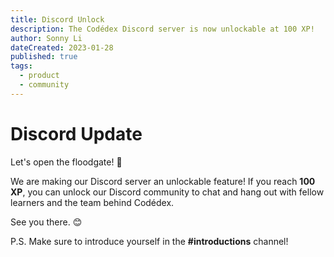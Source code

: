 ```yaml
---
title: Discord Unlock
description: The Codédex Discord server is now unlockable at 100 XP!
author: Sonny Li
dateCreated: 2023-01-28
published: true
tags:
  - product
  - community
---
```


# Discord Update

Let's open the floodgate! 🌊

We are making our Discord server an unlockable feature! If you reach **100 XP**, you can unlock our Discord community to chat and hang out with fellow learners and the team behind Codédex.

See you there. 😊

P.S. Make sure to introduce yourself in the **#introductions** channel!

